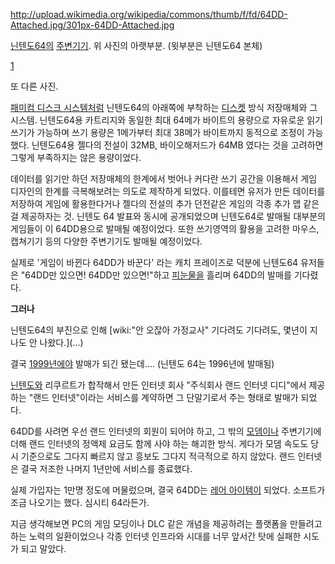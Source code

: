 http://upload.wikimedia.org/wikipedia/commons/thumb/f/fd/64DD-Attached.jpg/301px-64DD-Attached.jpg

[[닌텐도64]]의 [[주변기기]]. 위 사진의 아랫부분. (윗부분은 닌텐도64 본체)

[http://www.n-sider.com/media/database-hardware-nintendo64dd01.jpg]

또 다른 사진.

[[패미컴 디스크 시스템]]처럼 닌텐도64의 아래쪽에 부착하는 [[디스켓]] 방식 저장매체와 그 시스템. 닌텐도64용 카트리지와 동일한 최대 64메가 바이트의 용량으로 자유로운 읽기 쓰기가 가능하며 쓰기 용량은 1메가부터 최대 38메가 바이트까지 동적으로 조정이 가능했다. 닌텐도64용 젤다의 전설이 32MB, 바이오해저드가 64MB 였다는 것을 고려하면 그렇게 부족하지는 않은 용량이었다.

데이터를 읽기만 하던 저장매체의 한계에서 벗어나 커다란 쓰기 공간을 이용해서 게임 디자인의 한계를 극복해보려는 의도로 제작하게 되었다.  이를테면 유저가 만든 데이터를 저장하여 게임에 활용한다거나 젤다의 전설의 추가 던전같은 게임의 각종 추가 맵 같은걸 제공하자는 것. 닌텐도 64 발표와 동시에 공개되었으며 닌텐도64로 발매될 대부분의 게임들이 이 64DD용으로 발매될 예정이었다. 또한 쓰기영역의 활용을 고려한 마우스, 캡쳐기기 등의 다양한 주변기기도 발매될 예정이었다.

실제로 '게임이 바뀐다 64DD가 바꾼다' 라는 캐치 프레이즈로 덕분에 닌텐도64 유저들은 "64DD만 있으면! 64DD만 있으면!"하고 [[피눈물]]을 흘리며 64DD의 발매를 기다렸다.

'''그러나'''

닌텐도64의 부진으로 인해 [wiki:"안 오잖아 가정교사" 기다려도 기다려도, 몇년이 지나도 안 나왔다.](…)

결국 [[1999년]]에야 발매가 되긴 됐는데….  (닌텐도 64는 1996년에 발매됨)

[[닌텐도]]와 리쿠르트가 합작해서 만든 인터넷 회사 "주식회사 랜드 인터넷 디디"에서 제공하는 "랜드 인터넷"이라는 서비스를 계약하면 그 단말기로서 주는 형태로 발매가 되었다.

64DD를 사려면 우선 랜드 인터넷의 회원이 되어야 하고, 그 밖의 [[모뎀]]이나 주변기기에 더해 랜드 인터넷의 정액제 요금도 함께 사야 하는 해괴한 방식. 게다가 모뎀 속도도 당시 기준으로도 그다지 빠르지 않고 흥보도 그다지 적극적으로 하지 않았다. 랜드 인터넷은 결국 저조한 나머지 1년만에  서비스를 종료했다.

실제 가입자는 1만명 정도에 머물렀으며, 결국 64DD는 [[레어 아이템]]이 되었다. 소프트가 조금 나오기는 했다. 심시티 64라든가.

지금 생각해보면 PC의 게임 모딩이나 DLC 같은 개념을 제공하려는 플랫폼을 만들려고 하는 노력의 일환이었으나 각종 인터넷 인프라와 시대를 너무 앞서간 탓에 실패한 시도가 되고 말았다.

